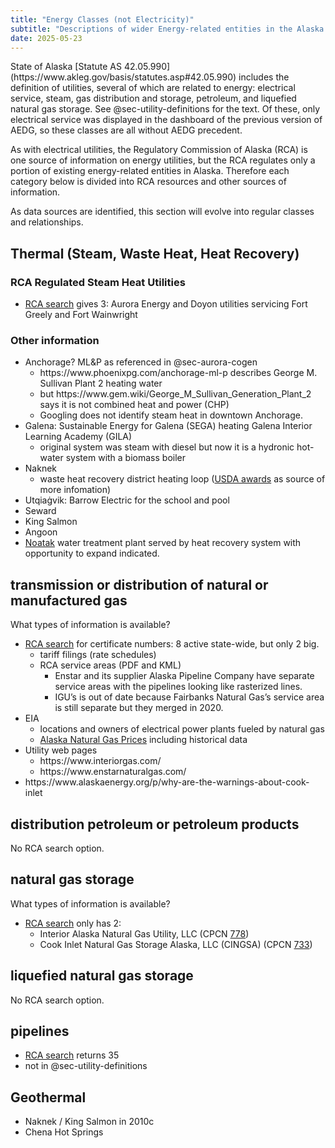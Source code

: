 ```yaml
---
title: "Energy Classes (not Electricity)"
subtitle: "Descriptions of wider Energy-related entities in the Alaska Community Ontology"
date: 2025-05-23
---
```


State of Alaska [Statute AS 42.05.990] (https://www.akleg.gov/basis/statutes.asp#42.05.990) includes the definition of utilities, several of which are related to energy: electrical service, steam, gas distribution and storage, petroleum, and liquefied natural gas storage. See @sec-utility-definitions for the text. Of these, only electrical service was displayed in the dashboard of the previous version of AEDG, so these classes are all without AEDG precedent.

As with electrical utilities, the Regulatory Commission of Alaska (RCA) is one source of information on energy utilities, but the RCA regulates only a portion of existing energy-related entities in Alaska. Therefore each category below is divided into RCA resources and other sources of information.

As data sources are identified, this section will evolve into regular classes and relationships.


## Thermal (Steam, Waste Heat, Heat Recovery)

### RCA Regulated Steam Heat Utilities

- [RCA search](https://rca.alaska.gov/RCAWeb/RCALibrary/SearchResults.aspx?t=cert&p=typesearch&cert=&entity=&utiltype=bcff05fe-74e7-4c68-b9a8-ca3469ef5f86) gives 3: Aurora Energy and Doyon utilities servicing Fort Greely and Fort Wainwright

### Other information

- Anchorage? ML&P as referenced in @sec-aurora-cogen
  - https://www.phoenixpg.com/anchorage-ml-p describes George M. Sullivan Plant 2 heating water
  - but https://www.gem.wiki/George_M_Sullivan_Generation_Plant_2 says it is not combined heat and power (CHP)
  - Googling does not identify steam heat in downtown Anchorage. 
- Galena: Sustainable Energy for Galena (SEGA) heating Galena Interior Learning Academy (GILA) 
  - original system was steam with diesel but now it is a hydronic hot-water system with a biomass boiler
- Naknek 
  - waste heat recovery district heating loop ([USDA awards](https://www.rd.usda.gov/media/file/download/usda-rd-rus-hecg2021-2022-project-awards-122324.pdf) as source of more infomation)
- Utqiaġvik: Barrow Electric for the school and pool
- Seward
- King Salmon
- Angoon
- [Noatak](https://www.nwabor.org/wp-content/uploads/I.-Community-Profile-Noatak.pdf) water treatment plant served by heat recovery system with opportunity to expand indicated.

## transmission or distribution of natural or manufactured gas

What types of information is available?

- [RCA search](https://rca.alaska.gov/RCAWeb/RCALibrary/SearchResults.aspx?t=cert&p=typesearch&cert=&entity=&utiltype=41ccfb21-50d0-481e-aaf3-bd9c73153227) for certificate numbers: 8 active state-wide, but only 2 big.
  - tariff filings (rate schedules)
  - RCA service areas (PDF and KML)
    - Enstar and its supplier Alaska Pipeline Company have separate service areas with the pipelines looking like rasterized lines.
    - IGU's is out of date because Fairbanks Natural Gas's service area is still separate but they merged in 2020.
- EIA 
  - locations and owners of electrical power plants fueled by natural gas
  - [Alaska Natural Gas Prices](https://www.eia.gov/dnav/ng/ng_pri_sum_dcu_SAK_m.htm) including historical data 
- Utility web pages
  - https://www.interiorgas.com/
  - https://www.enstarnaturalgas.com/
- https://www.alaskaenergy.org/p/why-are-the-warnings-about-cook-inlet

## distribution petroleum or petroleum products

No RCA search option.

## natural gas storage

What types of information is available?

- [RCA search](https://rca.alaska.gov/RCAWeb/RCALibrary/SearchResults.aspx?t=cert&p=typesearch&cert=&entity=&utiltype=27421552-89e9-43c5-a783-101051f39f54) only has 2:
  - Interior Alaska Natural Gas Utility, LLC (CPCN [778](https://rca.alaska.gov/RCAWeb/Certificate/CertificateDetails.aspx?id=64190d5c-575a-4859-a3cd-f863801ef588))
  - Cook Inlet Natural Gas Storage Alaska, LLC (CINGSA) (CPCN [733](https://rca.alaska.gov/RCAWeb/Certificate/CertificateDetails.aspx?id=6b8fdbaf-08a6-4da3-8261-c15cc4092b39))

## liquefied natural gas storage

No RCA search option.

## pipelines

- [RCA search](https://rca.alaska.gov/RCAWeb/RCALibrary/SearchResults.aspx?t=cert&p=typesearch&cert=&entity=&utiltype=5d3eb685-14c3-4d4a-9b0f-e56cb92bbeca) returns 35
- not in @sec-utility-definitions

## Geothermal

- Naknek / King Salmon in 2010c
- Chena Hot Springs
